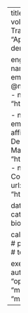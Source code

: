 ---
title: "Alignment of 3D volumes with Optimal Transport"
subtitle: "Application to cryoEM density maps"

engine: "jupyter"
author:
  - name: "Clément Soubrier" 
    email: "c.soubrier @math.ubc.ca"
    affiliations:
      - name: KDD Group
        url: "https://rtviii.xyz/"

  - name: "Khanh Dao Duc" 
    email: "kdd@math.ubc.ca"
    affiliations:
      - name: Department of Mathematics, UBC
        url: "https://www.math.ubc.ca/"
      - name: Department of Computer Science, UBC
        url: "https://www.cs.ubc.ca/"

date: "July 29 2024"
categories: [biology, bioinformatics]    

callout-icon: false
# format:
#   pdf:
#     include-in-header:
#       text: |
#         \usepackage{amsmath}

execute:
  echo: false
  freeze: auto
  pip: ["pyvista", "open3d", "scikit-learn", "mendeleev", "compas", "matplotlib"]

---